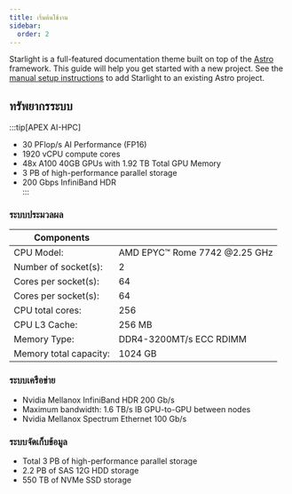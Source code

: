 ```yaml
---
title: เริ่มต้นใช้งาน
sidebar:
  order: 2
---
```



Starlight is a full-featured documentation theme built on top of the [Astro](https://astro.build) framework.
This guide will help you get started with a new project.
See the [manual setup instructions](/manual-setup/) to add Starlight to an existing Astro project.

## ทรัพยากรระบบ

:::tip[APEX AI-HPC]

- 30 PFlop/s AI Performance (FP16) <br />
- 1920 vCPU compute cores <br />
- 48x A100 40GB GPUs with 1.92 TB Total GPU Memory <br />
- 3 PB of high-performance parallel storage <br />
- 200 Gbps InfiniBand HDR <br />
  :::

### ระบบประมวลผล

| Components             |                               |
| ---------------------- | ----------------------------- |
| CPU Model:             | AMD EPYC™ Rome 7742 @2.25 GHz |
| Number of socket(s):   | 2                             |
| Cores per socket(s):   | 64                            |
| Cores per socket(s):   | 64                            |
| CPU total cores:       | 256                           |
| CPU L3 Cache:          | 256 MB                        |
| Memory Type:           | DDR4-3200MT/s ECC RDIMM       |
| Memory total capacity: | 1024 GB                       |

### ระบบเครือข่าย

- Nvidia Mellanox InfiniBand HDR 200 Gb/s
- Maximum bandwidth: 1.6 TB/s IB GPU-to-GPU between nodes
- Nvidia Mellanox Spectrum Ethernet 100 Gb/s

### ระบบจัดเก็บข้อมูล

- Total 3 PB of high-performance parallel storage
- 2.2 PB of SAS 12G HDD storage
- 550 TB of NVMe SSD storage
